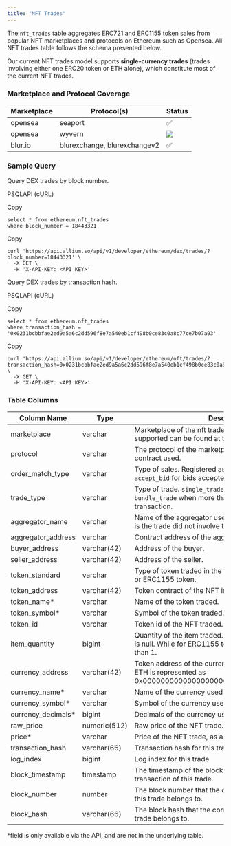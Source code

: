 ```yaml
---
title: "NFT Trades"
---
```


The `nft_trades` table aggregates ERC721 and ERC1155 token sales from popular NFT marketplaces and protocols on Ethereum such as Opensea. All NFT trades table follows the schema presented below.

Our current NFT trades model support&#x73;**&#x20;single-currency trades** (trades involving either one ERC20 token or ETH alone), which constitute most of the current NFT trades.

### Marketplace and Protocol Coverage

| Marketplace | Protocol(s)                  | Status                                                                                                                                                                                                                                                                                                                                                      |
| ----------- | ---------------------------- | ----------------------------------------------------------------------------------------------------------------------------------------------------------------------------------------------------------------------------------------------------------------------------------------------------------------------------------------------------------- |
| opensea     | seaport                      | ✅                                                                                                                                                                                                                                                                                                                                                           |
| opensea     | wyvern                       | ![](https://docs.allium.so/~gitbook/image?url=https%3A%2F%2F137711553-files.gitbook.io%2F%7E%2Ffiles%2Fv0%2Fb%2Fgitbook-x-prod.appspot.com%2Fo%2Fspaces%252FUrfZbzSRStJdjOp5DS3Z%252Fuploads%252FUGTcl9Jbnam4QqVe5l4n%252Floading-dots.gif%3Falt%3Dmedia%26token%3D16924af0-98be-4a2e-8583-610c41778723\&width=40\&dpr=4\&quality=100\&sign=3326a01c\&sv=2) |
| blur.io     | blurexchange, blurexchangev2 | ✅                                                                                                                                                                                                                                                                                                                                                           |

### Sample Query

Query DEX trades by block number.

PSQLAPI (cURL)

Copy

```
select * from ethereum.nft_trades 
where block_number = 18443321 
```

Copy

```
curl 'https://api.allium.so/api/v1/developer/ethereum/dex/trades/?block_number=18443321' \
  -X GET \
  -H 'X-API-KEY: <API KEY>'
```

Query DEX trades by transaction hash.

PSQLAPI (cURL)

Copy

```
select * from ethereum.nft_trades 
where transaction_hash = '0x0231bcbbfae2ed9a5a6c2dd596f8e7a540eb1cf498b0ce83c0a8c77ce7b07a93' 
```

Copy

```
curl 'https://api.allium.so/api/v1/developer/ethereum/nft/trades/?transaction_hash=0x0231bcbbfae2ed9a5a6c2dd596f8e7a540eb1cf498b0ce83c0a8c77ce7b07a93' \
  -X GET \
  -H 'X-API-KEY: <API KEY>'
```

### Table Columns

| Column Name          | Type         | Description                                                                                                                | Example                                                            |
| -------------------- | ------------ | -------------------------------------------------------------------------------------------------------------------------- | ------------------------------------------------------------------ |
| marketplace          | varchar      | Marketplace of the nft trade. The list of marketplaces supported can be found at the end of this table.                    | opensea                                                            |
| protocol             | varchar      | The protocol of the marketplace determined by the smart contract used.                                                     | seaport                                                            |
| order\_match\_type   | varchar      | Type of sales. Registered as `buy` for direct purchase and `accept_bid` for bids accepted.                                 | buy                                                                |
| trade\_type          | varchar      | Type of trade. `single_trade` for single token sales or `bundle_trade` when more than 1 token is sold in a transaction.    | single\_trade                                                      |
| aggregator\_name     | varchar      | Name of the aggregator use for the trade. Will be empty is the trade did not involve the use of aggregators.               |                                                                    |
| aggregator\_address  | varchar      | Contract address of the aggregator used for the trade.                                                                     |                                                                    |
| buyer\_address       | varchar(42)  | Address of the buyer.                                                                                                      | 0xf2cf7378e44be078732c215fad97af709379ca1d                         |
| seller\_address      | varchar(42)  | Address of the seller.                                                                                                     | 0x8349e15d8bf536f164a82a95daa9bd8ccdb917c2                         |
| token\_standard      | varchar      | Type of token traded in the transaction. Either an ERC721 or ERC1155 token.                                                | erc721                                                             |
| token\_address       | varchar(42)  | Token contract of the NFT in the trade.                                                                                    | 0xed5af388653567af2f388e6224dc7c4b3241c544                         |
| token\_name\*        | varchar      | Name of the token traded.                                                                                                  | Azuki                                                              |
| token\_symbol\*      | varchar      | Symbol of the token traded.                                                                                                | AZUKI                                                              |
| token\_id            | varchar      | Token id of the NFT traded.                                                                                                | 1220                                                               |
| item\_quantity       | bigint       | Quantity of the item traded. For ERC721 tokens, the value is null. While for ERC1155 tokens, the value can be more than 1. | 1                                                                  |
| currency\_address    | varchar(42)  | Token address of the currency used for this trade. Native ETH is represented as 0x0000000000000000000000000000000000000000 | 0x0000000000000000000000000000000000000000                         |
| currency\_name\*     | varchar      | Name of the currency used for the trade.                                                                                   | Ether                                                              |
| currency\_symbol\*   | varchar      | Symbol of the currency used for the trade.                                                                                 | ETH                                                                |
| currency\_decimals\* | bigint       | Decimals of the currency used for the trade.                                                                               | 18                                                                 |
| raw\_price           | numeric(512) | Raw price of the NFT trade. (Unnormalised)                                                                                 | 1000000000000000                                                   |
| price\*              | varchar      | Price of the NFT trade, as a string.                                                                                       | 0.001                                                              |
| transaction\_hash    | varchar(66)  | Transaction hash for this trade.                                                                                           | 0x3ec77b76736d14f2f964eaf753df3a01cdae516034f26ffcf6c467f33fd6c26e |
| log\_index           | bigint       | Log index for this trade                                                                                                   | 131                                                                |
| block\_timestamp     | timestamp    | The timestamp of the block that the corresponding transaction of this trade.                                               | 2022-06-13 11:25:53                                                |
| block\_number        | number       | The block number that the corresponding transaction of this trade belongs to.                                              | 14,955,742                                                         |
| block\_hash          | varchar(66)  | The block hash that the corresponding transaction of this trade belongs to.                                                | 0x014b75aa476fe71538ae89d3b529c6e7c17d14fd781b205d28add93b08931be8 |

\*field is only available via the API, and are not in the underlying table.


